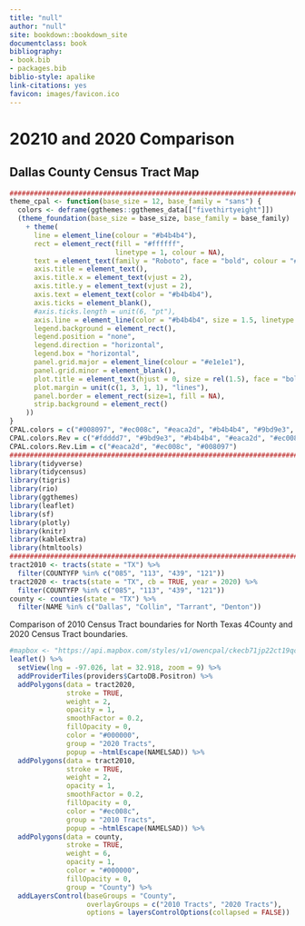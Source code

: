 ```yaml
---
title: "null"
author: "null"
site: bookdown::bookdown_site
documentclass: book
bibliography:
- book.bib
- packages.bib
biblio-style: apalike
link-citations: yes
favicon: images/favicon.ico
---
```

# 20210 and 2020 Comparison {-}
## Dallas County Census Tract Map {-}

```r
###############################################################################################
theme_cpal <- function(base_size = 12, base_family = "sans") {
  colors <- deframe(ggthemes::ggthemes_data[["fivethirtyeight"]])
  (theme_foundation(base_size = base_size, base_family = base_family)
    + theme(
      line = element_line(colour = "#b4b4b4"),
      rect = element_rect(fill = "#ffffff",
                          linetype = 1, colour = NA),
      text = element_text(family = "Roboto", face = "bold", colour = "#6c6c6c"),
      axis.title = element_text(),
      axis.title.x = element_text(vjust = 2),
      axis.title.y = element_text(vjust = 2),
      axis.text = element_text(color = "#b4b4b4"),
      axis.ticks = element_blank(),
      #axis.ticks.length = unit(6, "pt"),
      axis.line = element_line(color = "#b4b4b4", size = 1.5, linetype = "solid"),
      legend.background = element_rect(),
      legend.position = "none",
      legend.direction = "horizontal",
      legend.box = "horizontal",
      panel.grid.major = element_line(colour = "#e1e1e1"),
      panel.grid.minor = element_blank(),
      plot.title = element_text(hjust = 0, size = rel(1.5), face = "bold"),
      plot.margin = unit(c(1, 3, 1, 1), "lines"),
      panel.border = element_rect(size=1, fill = NA),
      strip.background = element_rect()
    ))
}
CPAL.colors = c("#008097", "#ec008c", "#eaca2d", "#b4b4b4", "#9bd9e3", "#fdddd7", "#55107E")
CPAL.colors.Rev = c("#fdddd7", "#9bd9e3", "#b4b4b4", "#eaca2d", "#ec008c", "#008097")
CPAL.colors.Rev.Lim = c("#eaca2d", "#ec008c", "#008097")
###############################################################################################
library(tidyverse)
library(tidycensus)
library(tigris)
library(rio)
library(ggthemes)
library(leaflet)
library(sf)
library(plotly)
library(knitr)
library(kableExtra)
library(htmltools)
###############################################################################################
tract2010 <- tracts(state = "TX") %>%
  filter(COUNTYFP %in% c("085", "113", "439", "121"))
tract2020 <- tracts(state = "TX", cb = TRUE, year = 2020) %>%
  filter(COUNTYFP %in% c("085", "113", "439", "121"))
county <- counties(state = "TX") %>%
  filter(NAME %in% c("Dallas", "Collin", "Tarrant", "Denton"))
```

Comparison of 2010 Census Tract boundaries for North Texas 4County and 2020 Census Tract boundaries.
```r
#mapbox <- "https://api.mapbox.com/styles/v1/owencpal/ckecb71jp22ct19qc1id28jku/tiles/256/%7Bz%7D/%7Bx%7D/%7By%7D@2x?access_token=pk.eyJ1Ijoib3dlbmNwYWwiLCJhIjoiY2tlYnR3emdxMGNhZzMwb2EzZWR4ajloNCJ9.P7Mujz8F3Rssq5-Q6dcvMw.png"
leaflet() %>%
  setView(lng = -97.026, lat = 32.918, zoom = 9) %>%
  addProviderTiles(providers$CartoDB.Positron) %>%
  addPolygons(data = tract2020,
              stroke = TRUE,
              weight = 2,
              opacity = 1,
              smoothFactor = 0.2,
              fillOpacity = 0,
              color = "#000000",
              group = "2020 Tracts",
              popup = ~htmlEscape(NAMELSAD)) %>%
  addPolygons(data = tract2010, 
              stroke = TRUE,
              weight = 2,
              opacity = 1,
              smoothFactor = 0.2,
              fillOpacity = 0,
              color = "#ec008c",
              group = "2010 Tracts",
              popup = ~htmlEscape(NAMELSAD)) %>%
  addPolygons(data = county,
              stroke = TRUE,
              weight = 6,
              opacity = 1,
              color = "#000000",
              fillOpacity = 0,
              group = "County") %>%
  addLayersControl(baseGroups = "County",
                   overlayGroups = c("2010 Tracts", "2020 Tracts"),
                   options = layersControlOptions(collapsed = FALSE))
```